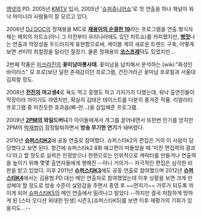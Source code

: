 [[엠넷]]의 PD.
2005년 [[KMTV]] 입사, 2005년 '[[슈퍼쥬니어]]쇼'로 첫 연출을 하나 채널이 워낙 마이너라 사람들이 잘 모르고 있다.

2006년 [[DJ DOC]]의 정재용을 MC로 '''[[재용이의 순결한 19]]'''라는 프로그램을 연출.형식자체는 해외의 차트쇼(아니 그 이전부터 우리나라에도 있던 차트쇼)를 카피했지만, '''[[병맛]]'''나는 연출과 막장성을 두드러지게 표현함으로써, 케이블 계의 새로운 트렌드 구축, 어떻게 보면 ''싼티''의 최절정을 달리던 절정기. 물론 정재용의 '''[[코스프레]]'''덕도 있었지만...

2번째 작품은 [[미쓰라진]]의 '''꽃미남아롱사태'''. 꽃미남을 납치해서 분석하는 [wiki:"화성인 바이러스" 모 프로]보단 덜한 존재감이던 프로그램, 건진거라곤 꽃미남 프로필과 서울대 김희철 정도.

2008년 '''[[전진]]의 여고생4'''로 욕도 먹고 흥행도 하고 가지가지 다했는데, 워낙 출연진들이 막장이라 까이기도 까였지만, 확실히 김태은 테이스트를 다분히 풍겨준 작품. 리얼리티 프로그램 중 미친듯한 효과음(삐-만...)을 삽입해준 프로그램.

2009년 '''[[2PM]]의 와일드버니'''가 아이돌에게서 개그를 끌어내면서 또한번 인기를 얻지만 2PM의 [[박재범]]이 잠정탈퇴하면서 '''방송 무기한 연기'''가 돼버렸다.

2010년 '''[[슈퍼스타K2]]'''에 공동 연출로 참여했다. 슈퍼스타k2의 편집은 거의 이 사람이 담당했다고 보면 된다. 항간에 슈퍼스타k2 8화 예고편이 떠돌았을 때 '미친 편집력의 결과다'라고 할 정도로 실력은 인정받으나 한편으로는 인위적으로 캐릭터를 만들거나 연출력을 높이기 위해 몇몇 출연자들에게 행해진 --아니 거의가-- 자극적인 편집은 심각한 비판을 받고 있었다. 
이후 2011년 '''[[슈퍼스타K3]]'''에도 공동 연출로 참여했으며 2012년 '''[[슈퍼스타K4]]'''에서는 김용범 PD 대신 메인 연출자로 참여했었는데 이후 상황을 보면 크게 반성해야 할 정도로 방송 수준이 실망감을 주면서 종영 후 ~~먼지가~~ 가루가 되도록 까이게 되어 [[슈퍼스타K5]]의 메인 연출에서 밀려나고 말았다.--하지만 결국 처참하게 망하게 된 [스타 오디션 위대한 탄생] 시즌3,[슈퍼스타K5]를 보면 이후 재평가의 기회가 있을지도...-- 
